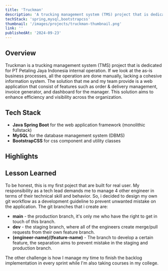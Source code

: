 ```yaml
---
title: 'Truckman'
description: 'A trucking management system (TMS) project that is dedicated for PT Petaling Jaya Indonesia internal operation'
techStack: 'spring,mysql,bootstrapcss'
thumbnail: '/images/projects/truckman-thumbnail.png'
link: ''
publishedAt: '2024-09-23'
---
```


## Overview
Truckman is a trucking management system (TMS) project that is dedicated 
for PT Petaling Jaya Indonesia internal operation. If we look at the as-is 
business processes, all the operation are done manually, lacking a cohesive 
information system. The solution that me and my team provide is a web 
application that consist of features such as order & delivery 
management, invoice generator, and dashboard for the manager. This solution
aims to enhance efficiency and visibility across the organization.

## Tech Stack
- **Java Spring Boot** for the web application framework (monolithic fullstack)
- **MySQL** for the database management system (DBMS)
- **BootstrapCSS** for css component and utility classes

## Highlights

## Lesson Learned

To be honest, this is my first poject that are built
for real user. My responsibility as a tech lead demands me to
manage 4 other engineer in terms of their technical skill and
behavior. So, i decided to design my own git workflow as a development
guideline to prevent unwanted mistake on the application.
The git branches that i create are:
- **main** - the production branch, it's only me who have the right to
get in touch of this branch.
- **dev** - the staging branch, where all of the engineers create 
merge/pull requests from their own feature branch.
- **(engineer-name)/(feature-name)** - The branch to develop a certain 
feature, the separation aims to prevent mistake in the staging and production branch.

The other challenge is how I manage my time to finish the backlog
implementation in every sprint while I'm also taking courses in my
college.